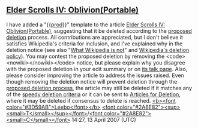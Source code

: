<article id="10640558" title=User talk:Arvee2>
	<talkpage id="10640558" title="User talk:Arvee2">
==[[Elder Scrolls IV: Oblivion(Portable)]]==
I have added a &quot;{{[[Template:prod|prod]]}}&quot; template to the article [[Elder Scrolls IV: Oblivion(Portable)]], suggesting that it be deleted according to the [[Wikipedia:Proposed deletion|proposed deletion]] process. All contributions are appreciated, but I don't believe it satisfies Wikipedia's criteria for inclusion, and I've explained why in the deletion notice (see also &quot;[[Wikipedia:What Wikipedia is not|What Wikipedia is not]]&quot; and [[Wikipedia:Deletion policy|Wikipedia's deletion policy]]).  You may contest the proposed deletion by removing the &lt;code&gt;&lt;nowiki&gt;{{dated prod}}&lt;/nowiki&gt;&lt;/code&gt; notice, but please explain why you disagree with the proposed deletion in your edit summary or on [[Talk:Elder Scrolls IV: Oblivion(Portable)|its talk page]]. Also, please consider improving the article to address the issues raised. Even though removing the deletion notice will prevent deletion through the [[WP:PROD|proposed deletion process]], the article may still be deleted if it matches any of the [[Wikipedia:Criteria for speedy deletion|speedy deletion criteria]] or it can be sent to [[Wikipedia:Articles for deletion|Articles for Deletion]], where it may be deleted if consensus to delete is reached. [[User:Leebo|&lt;b&gt;&lt;font color=&quot;#3D59AB&quot;&gt;Leebo&lt;/font&gt;&lt;/b&gt;]] [[User_Talk:Leebo|&lt;font color=&quot;#2A8E82&quot;&gt;&lt;sup&gt;&lt;small&gt;T&lt;/small&gt;&lt;/sup&gt;&lt;/font&gt;]]/[[Special:Contributions/Leebo|&lt;font color=&quot;#2A8E82&quot;&gt;&lt;small&gt;C&lt;/small&gt;&lt;/font&gt;]] 14:27, 13 April 2007 (UTC)
	</talkpage>
</article>